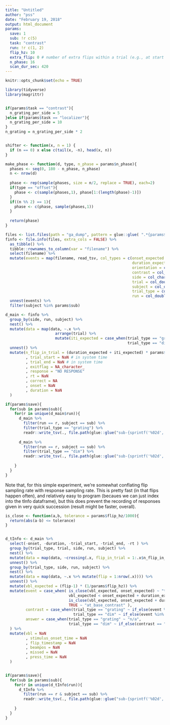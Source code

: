 ```yaml
---
title: "Untitled"
author: "pss"
date: "February 19, 2018"
output: html_document
params:
  save: 1
  sub: !r c(5)
  task: "contrast"
  run: !r c(1, 2)
  flip_hz: 10
  extra_flip: 0 # number of extra flips within a trial (e.g., at start of trial, end of trial)
  n_phase: 16
  scan_dur_sec: 420
---
```


```r
knitr::opts_chunk$set(echo = TRUE)

library(tidyverse)
library(magrittr)


if(params$task == "contrast"){
  n_grating_per_side = 5
}else if(params$task == "localizer"){
  n_grating_per_side = 10
}
n_grating = n_grating_per_side * 2


shifter <- function(x, n = 1) {
  if (n == 0) x else c(tail(x, -n), head(x, n))
}

make_phase <- function(d, type, n_phase = params$n_phase){
  phases <- seq(0, 180 - n_phase, n_phase)
  n <- nrow(d)
  
  phase <- rep(sample(phases, size = n/2, replace = TRUE), each=2)
  if(type == "offset"){
    phase <- c(sample(phases,1), phase[1:(length(phase)-1)])
  }
  if((n %% 2) == 1){
    phase <- c(phase, sample(phases,1))
  }
  
  return(phase)
}


```


```r

files <- list.files(path = "ga_dump", pattern = glue::glue( ".*{params$task}_run-.*ga_events.tsv"), recursive = TRUE, full.names = TRUE )
finfo <- file.info(files, extra_cols = FALSE) %>%
  as_tibble() %>%
  tibble::rownames_to_column(var = "filename") %>%
  select(filename) %>%
  mutate(events = map(filename, read_tsv, col_types = c(onset_expected = col_double(), 
                                                        duration_expected = col_double(),
                                                        orientation = col_character(),
                                                        contrast = col_character(),
                                                        side = col_character(),
                                                        trial = col_double(),
                                                        subject = col_double(),
                                                        trial_type = col_character(),
                                                        run = col_double()))) %>%
  unnest(events) %>%
  filter(subject %in% params$sub)

```


```r

d_main <- finfo %>%
  group_by(side, run, subject) %>%
  nest() %>%
  mutate(data = map(data, ~.x %>% 
                      arrange(trial) %>% 
                      mutate(iti_expected = case_when(trial_type == "grating" | trial > 1 ~ dplyr::lead(onset_expected, default = params$scan_dur_sec) - duration_expected - onset_expected,
                                                      trial_type == "dim" & trial == 1 ~ dplyr::lead(onset_expected, default = params$scan_dur_sec) - duration_expected )))) %>%
  unnest() %>%
  mutate(n_flip_in_trial = (duration_expected + iti_expected) * params$flip_hz
         , trial_start = NaN # in system time
         , trial_end = NaN # in system time
         , exitflag = NA_character_ 
         , response = "NO RESPONSE"
         , rt = NaN
         , correct = NA
         , onset = NaN
         , duration = NaN
  )

if(params$save){
  for(sub in params$sub){
    for(r in unique(d_main$run)){
      d_main %>%
        filter(run == r, subject == sub) %>%
        filter(trial_type == "grating") %>%
        readr::write_tsv(., file.path(glue::glue("sub-{sprintf('%02d', sub)}"), glue::glue("sub-{sprintf('%02d', sub)}_task-{params$task}_run-{sprintf('%02d', r)}_grating.tsv")))
      
      d_main %>%
        filter(run == r, subject == sub) %>%
        filter(trial_type == "dim") %>%
        readr::write_tsv(., file.path(glue::glue("sub-{sprintf('%02d', sub)}"), glue::glue("sub-{sprintf('%02d', sub)}_task-{params$task}_run-{sprintf('%02d', r)}_dim.tsv")))
      
    }
  }
}
```


Note that, for this simple experiment, we're somewhat conflating flip sampling rate with response sampling rate. This is pretty fast (in that flips happen often), and relatively easy to program (becaues we can just index into the tInfo dataframe), but this does prevent the recording of responses given in very quick succession (result might be faster, overall).

```r

is_close <- function(a,b, tolerance = params$flip_hz/1000){
  return(abs(a-b) <= tolerance)
}


d_tInfo <- d_main %>%
  select(-onset, -duration, -trial_start, -trial_end, -rt ) %>%
  group_by(trial_type, trial, side, run, subject) %>%
  nest() %>% 
  mutate(data = map(data, ~crossing(.x, flip_in_trial = 1:.x$n_flip_in_trial))) %>%
  unnest() %>%
  group_by(trial_type, side, run, subject) %>%
  nest() %>% 
  mutate(data = map(data, ~.x %>% mutate(flip = 1:nrow(.x)))) %>%
  unnest() %>%
  mutate(vbl_expected = (flip-1) * (1/params$flip_hz)) %>%
  mutate(event = case_when( is_close(vbl_expected, onset_expected) ~ "trial_start",
                            vbl_expected < onset_expected + duration_expected ~ "trial_going",
                            is_close(vbl_expected, onset_expected + duration_expected) ~ "return_to_base_contrast",
                            TRUE ~ "at_base_contrast" ),
         contrast = case_when(trial_type == "grating" ~ if_else(event %in% c("at_base_contrast", "return_to_base_contrast"), "0", contrast),
                              trial_type == "dim" ~ if_else(event %in% c("at_base_contrast", "return_to_base_contrast"), "1", contrast)),
         answer = case_when(trial_type == "grating" ~ "n/a",
                            trial_type == "dim" ~ if_else(contrast == "1", "NO RESPONSE", "1!"))
  ) %>%
  mutate(vbl = NaN
         , stimulus_onset_time = NaN
         , flip_timestamp = NaN
         , beampos = NaN
         , missed = NaN
         , press_time = NaN
  )


if(params$save){
  for(sub in params$sub){
    for(r in unique(d_tInfo$run)){
      d_tInfo %>% 
        filter(run == r & subject == sub) %>%
        readr::write_tsv(., file.path(glue::glue("sub-{sprintf('%02d', sub)}"), glue::glue("sub-{sprintf('%02d', sub)}_task-{params$task}_run-{sprintf('%02d', r)}_tInfo.tsv")))
      
    }
  }
}

```

